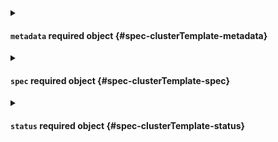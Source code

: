 

<PartialKind />


<PartialApiVersion />



<details className="config-field" data-expandable="true">
<summary>

#### `metadata` <span className="config-field-required" data-required="true">required</span> <span className="config-field-type">object</span> <span className="config-field-default"></span> <span className="config-field-enum"></span> {#spec-clusterTemplate-metadata}



</summary>

<PartialMetadatareference />


</details>



<details className="config-field" data-expandable="true">
<summary>

#### `spec` <span className="config-field-required" data-required="true">required</span> <span className="config-field-type">object</span> <span className="config-field-default"></span> <span className="config-field-enum"></span> {#spec-clusterTemplate-spec}



</summary>

<PartialSpecreference />


</details>



<details className="config-field" data-expandable="true">
<summary>

#### `status` <span className="config-field-required" data-required="true">required</span> <span className="config-field-type">object</span> <span className="config-field-default"></span> <span className="config-field-enum"></span> {#spec-clusterTemplate-status}



</summary>

<PartialStatusreference />


</details>
